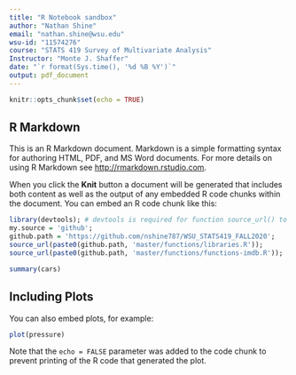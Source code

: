 ```yaml
---
title: "R Notebook sandbox"
author: "Nathan Shine"
email: "nathan.shine@wsu.edu"
wsu-id: "11574276"
course: "STATS 419 Survey of Multivariate Analysis"
Instructor: "Monte J. Shaffer"
date: "`r format(Sys.time(), '%d %B %Y')`"
output: pdf_document
---
```


```r
knitr::opts_chunk$set(echo = TRUE)
```

## R Markdown

This is an R Markdown document. Markdown is a simple formatting syntax for authoring HTML, PDF, and MS Word documents. For more details on using R Markdown see <http://rmarkdown.rstudio.com>.

When you click the **Knit** button a document will be generated that includes both content as well as the output of any embedded R code chunks within the document. You can embed an R code chunk like this:

```r
library(devtools); # devtools is required for function source_url() to work...
my.source = 'github';
github.path = 'https://github.com/nshine787/WSU_STATS419_FALL2020';
source_url(paste0(github.path, 'master/functions/libraries.R'));
source_url(paste0(github.path, 'master/functions/functions-imdb.R'));

```


```r
summary(cars)
```

## Including Plots

You can also embed plots, for example:

```r
plot(pressure)
```

Note that the `echo = FALSE` parameter was added to the code chunk to prevent printing of the R code that generated the plot.
